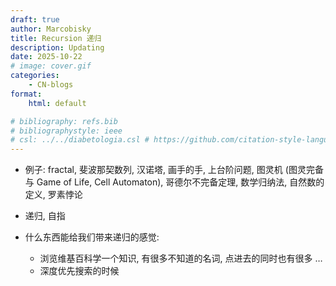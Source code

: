 ```yaml
---
draft: true
author: Marcobisky
title: Recursion 递归
description: Updating
date: 2025-10-22
# image: cover.gif
categories:
    - CN-blogs
format: 
    html: default

# bibliography: refs.bib
# bibliographystyle: ieee
# csl: ../../diabetologia.csl # https://github.com/citation-style-language/styles
---
```


- 例子: fractal, 斐波那契数列, 汉诺塔, 画手的手, 上台阶问题, 图灵机 (图灵完备与 Game of Life, Cell Automaton), 哥德尔不完备定理, 数学归纳法, 自然数的定义, 罗素悖论

- 递归, 自指

- 什么东西能给我们带来递归的感觉:
    - 浏览维基百科学一个知识, 有很多不知道的名词, 点进去的同时也有很多 ...
    - 深度优先搜索的时候